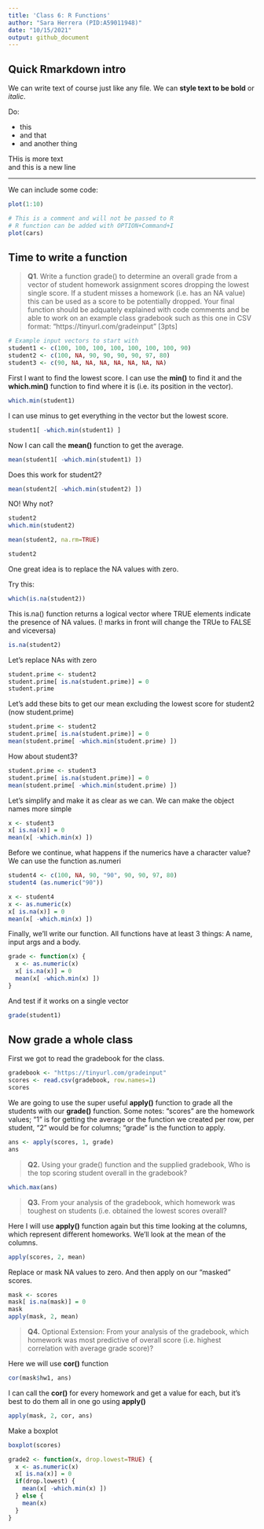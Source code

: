 ```yaml
---
title: 'Class 6: R Functions'
author: "Sara Herrera (PID:A59011948)"
date: "10/15/2021"
output: github_document
---
```


## Quick Rmarkdown intro

We can write text of course just like any file. We can **style text to be bold** or *italic*.

Do:

- this
- and that
- and another thing

THis is more text  
and this is a new line

---

We can include some code:

```r
plot(1:10)
```


```r
# This is a comment and will not be passed to R
# R function can be added with OPTION+Command+I
plot(cars)
```

## Time to write a function

> **Q1**. Write a function grade() to determine an overall grade from a vector of student homework assignment scores dropping the lowest single score. If a student misses a homework (i.e. has an NA value) this can be used as a score to be potentially dropped. Your final function should be adquately explained with code comments and be able to work on an example class gradebook such as this one in CSV format: “https://tinyurl.com/gradeinput” [3pts]




```r
# Example input vectors to start with
student1 <- c(100, 100, 100, 100, 100, 100, 100, 90)
student2 <- c(100, NA, 90, 90, 90, 90, 97, 80)
student3 <- c(90, NA, NA, NA, NA, NA, NA, NA)

```

First I want to find the lowest score. I can use the **min()** to find it and the **which.min()** function to find where it is (i.e. its position in the vector).

```r
which.min(student1)
```
I can use minus to get everything in the vector but the lowest score.

```r
student1[ -which.min(student1) ]
```

Now I can call the **mean()** function to get the average.

```r
mean(student1[ -which.min(student1) ])
```

Does this work for student2?
```r
mean(student2[ -which.min(student2) ])
```
NO!
Why not?

```r
student2
which.min(student2)
```
```r
mean(student2, na.rm=TRUE)
```

```r
student2
```

One great idea is to replace the NA values with zero.

Try this:

```r
which(is.na(student2))
```

This is.na() function returns a logical vector where TRUE elements indicate the presence of NA values.
(! marks in front will change the TRUe to FALSE and viceversa)
```r
is.na(student2)
```

Let's replace NAs with zero

```r
student.prime <- student2
student.prime[ is.na(student.prime)] = 0
student.prime
```

Let's add these bits to get our mean excluding the lowest score for student2 (now student.prime)
```r
student.prime <- student2
student.prime[ is.na(student.prime)] = 0
mean(student.prime[ -which.min(student.prime) ])
```

How about student3?
```r
student.prime <- student3
student.prime[ is.na(student.prime)] = 0
mean(student.prime[ -which.min(student.prime) ])
```

Let's simplify and make it as clear as we can.
We can make the object names more simple
```r
x <- student3
x[ is.na(x)] = 0
mean(x[ -which.min(x) ])
```

Before we continue, what happens if the numerics have a character value? We can use the function as.numeri
```r
student4 <- c(100, NA, 90, "90", 90, 90, 97, 80)
student4 (as.numeric("90"))
```


```r
x <- student4
x <- as.numeric(x)
x[ is.na(x)] = 0
mean(x[ -which.min(x) ])
```

Finally, we'll write our function.
All functions have at least 3 things:
A name, input args and a body.

```r
grade <- function(x) {
  x <- as.numeric(x)
  x[ is.na(x)] = 0
  mean(x[ -which.min(x) ])
}
```

And test if it works on a single vector
```r
grade(student1)
```

## Now grade a whole class

First we got to read the gradebook for the class.

```r
gradebook <- "https://tinyurl.com/gradeinput"
scores <- read.csv(gradebook, row.names=1)
scores
```

We are going to use the super useful **apply()** function to grade all the students with our **grade()** function.
Some notes: "scores" are the homework values; "1" is for getting the average or the function we created per row, per student, "2" would be for columns; "grade" is the function to apply.
```r
ans <- apply(scores, 1, grade)
ans
```

> **Q2.** Using your grade() function and the supplied gradebook, Who is the top scoring student overall in the gradebook?

```r
which.max(ans)
```

> **Q3.** From your analysis of the gradebook, which homework was toughest on students (i.e. obtained the lowest scores overall?

Here I will use **apply()** function again but this time looking at the columns, which represent different homeworks. We'll look at the mean of the columns.
```r
apply(scores, 2, mean)
```

Replace or mask NA values to zero. And then apply on our "masked" scores.

```r
mask <- scores
mask[ is.na(mask)] = 0
mask
apply(mask, 2, mean)
```

> **Q4.** Optional Extension: From your analysis of the gradebook, which homework was most predictive of overall score (i.e. highest correlation with average grade score)?

Here we will use **cor()** function

```r
cor(mask$hw1, ans)
```
I can call the **cor()** for every homework and get a value for each, but it's best to do them all in one go using **apply()**

```r
apply(mask, 2, cor, ans)
```

Make a boxplot
```r
boxplot(scores)
```

```r
grade2 <- function(x, drop.lowest=TRUE) {
  x <- as.numeric(x)
  x[ is.na(x)] = 0
  if(drop.lowest) {
    mean(x[ -which.min(x) ])
  } else {
    mean(x)
  }
}
```



